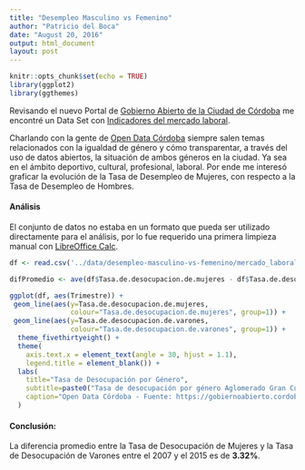 ```yaml
---
title: "Desempleo Masculino vs Femenino"
author: "Patricio del Boca"
date: "August 20, 2016"
output: html_document
layout: post
---
```

```r
knitr::opts_chunk$set(echo = TRUE)
library(ggplot2)
library(ggthemes)
```
Revisando el nuevo Portal de [Gobierno Abierto de la Ciudad de Córdoba](https://gobiernoabierto.cordoba.gov.ar/) me encontré un Data Set con [Indicadores del mercado laboral](https://gobiernoabierto.cordoba.gov.ar/data/datos-abiertos/categoria/mercado-laboral/indicadores-del-mercado-laboral-aglomerado-gran-cordoba-2007-a-2015/54).


Charlando con la gente de [Open Data Córdoba](opendatacordoba.org) siempre salen temas relacionados con la igualdad de género y cómo transparentar, a través del uso de datos abiertos, la situación de ambos géneros en la ciudad. Ya sea en el ámbito deportivo, cultural, profesional, laboral. Por ende me interesó graficar la evolución de la Tasa de Desempleo de Mujeres, con respecto a la Tasa de Desempleo de Hombres.

#### Análisis
El conjunto de datos no estaba en un formato que pueda ser utilizado directamente para el análisis, por lo fue requerido una primera limpieza manual con [LibreOffice Calc](https://es.libreoffice.org/descubre/calc/).

```r
df <- read.csv('../data/desempleo-masculino-vs-femenino/mercado_laboral.csv')

difPromedio <- ave(df$Tasa.de.desocupacion.de.mujeres - df$Tasa.de.desocupacion.de.varones)

ggplot(df, aes(Trimestre)) +
 geom_line(aes(y=Tasa.de.desocupacion.de.mujeres,
               colour="Tasa.de.desocupacion.de.mujeres", group=1)) +
 geom_line(aes(y=Tasa.de.desocupacion.de.varones,
               colour="Tasa.de.desocupacion.de.varones", group=1)) +
  theme_fivethirtyeight() +
  theme(
    axis.text.x = element_text(angle = 30, hjust = 1.1),
    legend.title = element_blank()) +
  labs(
    title="Tasa de Desocupación por Género",
    subtitle=paste0("Tasa de desocupación por género Aglomerado Gran Córdoba período 2007 al 2015. Diferencia Promedio: ", round(difPromedio,2),"%"),
    caption="Open Data Córdoba - Fuente: https://gobiernoabierto.cordoba.gov.ar/"
  )
```

#### Conclusión:
La diferencia promedio entre la Tasa de Desocupación de Mujeres y la Tasa de Desocupación de Varones entre el 2007 y el 2015 es de **3.32%**.

